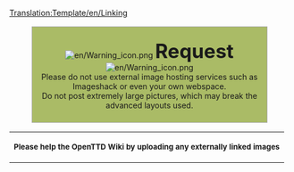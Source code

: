 <noinclude>[[Translation:Template/en/Linking]]</noinclude><div style="background: #ab6; border: 1px solid #aaaaaa; padding: 6pt; margin: 12pt 8%; width: 80%">
<center>[[File:en/Warning icon.png]] <strong style="font-size: 2.5em">Request</strong> [[File:en/Warning icon.png]] 
<br />Please do not use external image hosting services such as Imageshack or even your own webspace.
<br />Do not post extremely large pictures, which may break the advanced layouts used.</center>
</div>
<center>
{| class="messagebox current" style="width: auto;"
|<small>'''Please help the OpenTTD Wiki by uploading any externally linked images'''</small>
|}</center>